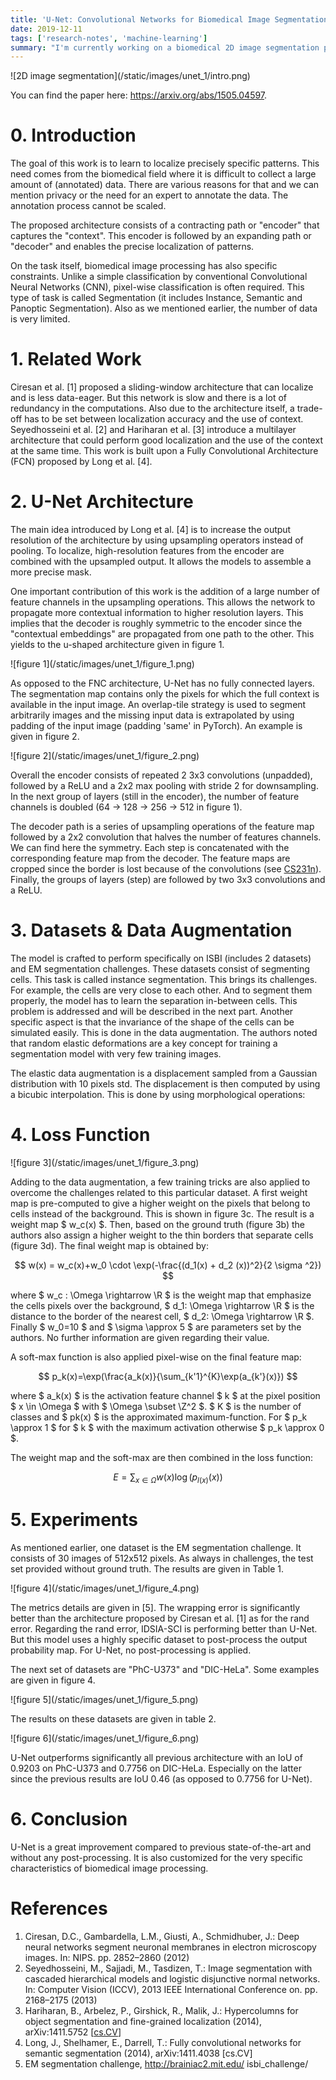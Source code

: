 ```yaml
---
title: 'U-Net: Convolutional Networks for Biomedical Image Segmentation (May 2015)'
date: 2019-12-11
tags: ['research-notes', 'machine-learning']
summary: "I'm currently working on a biomedical 2D image segmentation project so I'm reading all related papers. I took some notes and here is the first of the series. UNet, a very popular architecture."
---
```


<div className="text-center">![2D image segmentation](/static/images/unet_1/intro.png)</div>

You can find the paper here: https://arxiv.org/abs/1505.04597.

# 0. Introduction

The goal of this work is to learn to localize precisely specific patterns. This need comes from the biomedical field where it is difficult to collect a large amount of (annotated) data. There are various reasons for that and we can mention privacy or the need for an expert to annotate the data. The annotation process cannot be scaled.

The proposed architecture consists of a contracting path or "encoder" that captures the "context". This encoder is followed by an expanding path or "decoder" and enables the precise localization of patterns.

On the task itself, biomedical image processing has also specific constraints. Unlike a simple classification by conventional Convolutional Neural Networks (CNN), pixel-wise classification is often required. This type of task is called Segmentation (it includes Instance, Semantic and Panoptic Segmentation). Also as we mentioned earlier, the number of data is very limited.

# 1. Related Work

Ciresan et al. [1] proposed a sliding-window architecture that can localize and is less data-eager. But this network is slow and there is a lot of redundancy in the computations. Also due to the architecture itself, a trade-off has to be set between localization accuracy and the use of context. Seyedhosseini et al. [2] and Hariharan et al. [3] introduce a multilayer architecture that could perform good localization and the use of the context at the same time. This work is built upon a Fully Convolutional Architecture (FCN) proposed by Long et al. [4].

# 2. U-Net Architecture

The main idea introduced by Long et al. [4] is to increase the output resolution of the architecture by using upsampling operators instead of pooling. To localize, high-resolution features from the encoder are combined with the upsampled output. It allows the models to assemble a more precise mask.

One important contribution of this work is the addition of a large number of feature channels in the upsampling operations. This allows the network to propagate more contextual information to higher resolution layers. This implies that the decoder is roughly symmetric to the encoder since the "contextual embeddings" are propagated from one path to the other. This yields to the u-shaped architecture given in figure 1.

<div className="text-center">![figure 1](/static/images/unet_1/figure_1.png)</div>

As opposed to the FNC architecture, U-Net has no fully connected layers. The segmentation map contains only the pixels for which the full context is available in the input image. An overlap-tile strategy is used to segment arbitrarily images and the missing input data is extrapolated by using padding of the input image (padding 'same' in PyTorch). An example is given in figure 2.

<div className="text-center">![figure 2](/static/images/unet_1/figure_2.png)</div>

Overall the encoder consists of repeated 2 3x3 convolutions (unpadded), followed by a ReLU and a 2x2 max pooling with stride 2 for downsampling. In the next group of layers (still in the encoder), the number of feature channels is doubled (64 → 128 → 256 → 512 in figure 1).

The decoder path is a series of upsampling operations of the feature map followed by a 2x2 convolution that halves the number of features channels. We can find here the symmetry. Each step is concatenated with the corresponding feature map from the decoder. The feature maps are cropped since the border is lost because of the convolutions (see [CS231n](http://cs231n.github.io/convolutional-networks/)). Finally, the groups of layers (step) are followed by two 3x3 convolutions and a ReLU.

# 3. Datasets & Data Augmentation

The model is crafted to perform specifically on ISBI (includes 2 datasets) and EM segmentation challenges. These datasets consist of segmenting cells. This task is called instance segmentation. This brings its challenges. For example, the cells are very close to each other. And to segment them properly, the model has to learn the separation in-between cells. This problem is addressed and will be described in the next part. Another specific aspect is that the invariance of the shape of the cells can be simulated easily. This is done in the data augmentation. The authors noted that random elastic deformations are a key concept for training a segmentation model with very few training images.

The elastic data augmentation is a displacement sampled from a Gaussian distribution with 10 pixels std. The displacement is then computed by using a bicubic interpolation. This is done by using morphological operations:

# 4. Loss Function

<div className="text-center">![figure 3](/static/images/unet_1/figure_3.png)</div>

Adding to the data augmentation, a few training tricks are also applied to overcome the challenges related to this particular dataset. A first weight map is pre-computed to give a higher weight on the pixels that belong to cells instead of the background. This is shown in figure 3c. The result is a weight map $ w_c(x) $. Then, based on the ground truth (figure 3b) the authors also assign a higher weight to the thin borders that separate cells (figure 3d). The final weight map is obtained by:

$$
w(x) = w_c(x)+w_0 \cdot \exp(-\frac{(d_1(x) + d_2 (x))^2}{2 \sigma ^2})
$$

where $ w_c : \Omega \rightarrow \R $ is the weight map that emphasize the cells pixels over the background, $ d_1: \Omega \rightarrow \R $ is the distance to the border of the nearest cell, $ d_2: \Omega \rightarrow \R $. Finally $ w_0=10 $ and $ \sigma \approx 5 $ are parameters set by the authors. No further information are given regarding their value.

A soft-max function is also applied pixel-wise on the final feature map:

$$
p_k(x)=\exp(\frac{a_k(x)}{\sum_{k'1}^{K}\exp(a_{k'}(x)})
$$

where $ a_k(x) $ is the activation feature channel $ k $ at the pixel position $ x \in \Omega $ with $ \Omega \subset \Z^2 $. $ K $ is the number of classes and $ pk(x) $ is the approximated maximum-function. For $ p_k \approx 1 $ for $ k $ with the maximum activation otherwise $ p_k \approx 0 $.

The weight map and the soft-max are then combined in the loss function:

$$
E=\sum_{x \in \Omega}w(x)\log(p_{l(x)}(x))
$$

# 5. Experiments

As mentioned earlier, one dataset is the EM segmentation challenge. It consists of 30 images of 512x512 pixels. As always in challenges, the test set provided without ground truth. The results are given in Table 1.

<div className="text-center">![figure 4](/static/images/unet_1/figure_4.png)</div>

The metrics details are given in [5]. The wrapping error is significantly better than the architecture proposed by Ciresan et al. [1] as for the rand error. Regarding the rand error, IDSIA-SCI is performing better than U-Net. But this model uses a highly specific dataset to post-process the output probability map. For U-Net, no post-processing is applied.

The next set of datasets are "PhC-U373" and "DIC-HeLa". Some examples are given in figure 4.

<div className="text-center">![figure 5](/static/images/unet_1/figure_5.png)</div>

The results on these datasets are given in table 2.

<div className="text-center">![figure 6](/static/images/unet_1/figure_6.png)</div>

U-Net outperforms significantly all previous architecture with an IoU of 0.9203 on PhC-U373 and 0.7756 on DIC-HeLa. Especially on the latter since the previous results are IoU 0.46 (as opposed to 0.7756 for U-Net).

# 6. Conclusion

U-Net is a great improvement compared to previous state-of-the-art and without any post-processing. It is also customized for the very specific characteristics of biomedical image processing.

# References

1. Ciresan, D.C., Gambardella, L.M., Giusti, A., Schmidhuber, J.: Deep neural networks segment neuronal membranes in electron microscopy images. In: NIPS. pp.
   2852–2860 (2012)
2. Seyedhosseini, M., Sajjadi, M., Tasdizen, T.: Image segmentation with cascaded
   hierarchical models and logistic disjunctive normal networks. In: Computer Vision
   (ICCV), 2013 IEEE International Conference on. pp. 2168–2175 (2013)
3. Hariharan, B., Arbelez, P., Girshick, R., Malik, J.: Hypercolumns for object segmentation and fine-grained localization (2014), arXiv:1411.5752 [[cs.CV](http://cs.cv/)]
4. Long, J., Shelhamer, E., Darrell, T.: Fully convolutional networks for semantic
   segmentation (2014), arXiv:1411.4038 [cs.CV]
5. EM segmentation challenge, http://brainiac2.mit.edu/
   isbi_challenge/
